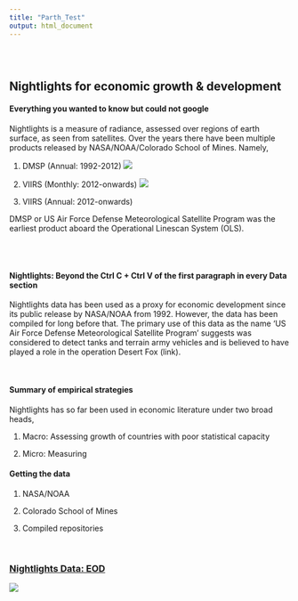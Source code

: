 ```yaml
---
title: "Parth_Test"
output: html_document
---
```


<style type="text/css">
.title {
  display: none;
}

#getting-started img {
  margin-right: 10px;
}

</style>

<div class="row" style="padding-top: 30px;">
<div class="col-sm-6">

## **Nightlights for economic growth & development **
#### Everything you wanted to know but could not google

Nightlights is a measure of radiance, assessed over regions of earth surface, as seen from satellites. Over the years there have been multiple products released by NASA/NOAA/Colorado School of Mines. Namely,

1. DMSP (Annual: 1992-2012)
![](images/index/DMSP.png)


2. VIIRS (Monthly: 2012-onwards)
![](images/index/VIIRS.png)

2. VIIRS (Annual: 2012-onwards)


DMSP or US Air Force Defense Meteorological Satellite Program was the earliest product aboard the  Operational Linescan System (OLS).

<br>
<br>


#### Nightlights: Beyond the Ctrl C + Ctrl V of the first paragraph in every Data section

Nightlights data has been used as a proxy for economic development since its public release by NASA/NOAA from 1992. However, the data has been compiled for long before that. The primary use of this data as the name 'US Air Force Defense Meteorological Satellite Program' suggests was considered to detect tanks and terrain army vehicles and is believed to have played a role in the operation Desert Fox (link).

<br>


#### Summary of empirical strategies

Nightlights has so far been used in economic literature under two broad heads, 

1. Macro: Assessing growth of countries with poor statistical capacity

2. Micro: Measuring 
<br>

#### Getting the data 

1. NASA/NOAA

2. Colorado School of Mines

3. Compiled repositories

<br>

</div>
<div class="col-sm-6">

### [Nightlights Data: EOD](https://eogdata.mines.edu/nighttime_light/)

<a href = "https://eogdata.mines.edu/nighttime_light/">
![](images/index/NTL grid tiles.png)
</a>
</div>
